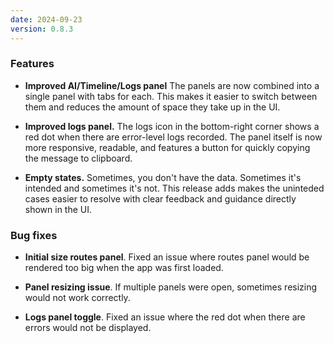 ---
date: 2024-09-23
version: 0.8.3
---

### Features

- **Improved AI/Timeline/Logs panel** The panels are now combined into a single panel with tabs for each. This makes it easier to switch between them and reduces the amount of space they take up in the UI.

- **Improved logs panel.** The logs icon in the bottom-right corner shows a red dot when there are error-level logs recorded. The panel itself is now more responsive, readable, and features a button for quickly copying the message to clipboard.

- **Empty states.** Sometimes, you don't have the data. Sometimes it's intended and sometimes it's not. This release adds makes the uninteded cases easier to resolve with clear feedback and guidance directly shown in the UI.

### Bug fixes

- **Initial size routes panel**. Fixed an issue where routes panel would be rendered too big when the app was first loaded.

- **Panel resizing issue**. If multiple panels were open, sometimes resizing would not work correctly.

- **Logs panel toggle**. Fixed an issue where the red dot when there are errors would not be displayed.
